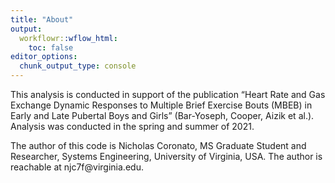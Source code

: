 ```yaml
---
title: "About"
output:
  workflowr::wflow_html:
    toc: false
editor_options:
  chunk_output_type: console
---
```


This analysis is conducted in support of the publication "Heart Rate and Gas Exchange Dynamic Responses to Multiple Brief Exercise Bouts (MBEB) in Early and Late Pubertal Boys and Girls" (Bar-Yoseph, Cooper, Aizik et al.). Analysis was conducted in the spring and summer of 2021.

The author of this code is Nicholas Coronato, MS Graduate Student and Researcher, Systems Engineering, University of Virginia, USA. The author is reachable at njc7f@virginia.edu.
